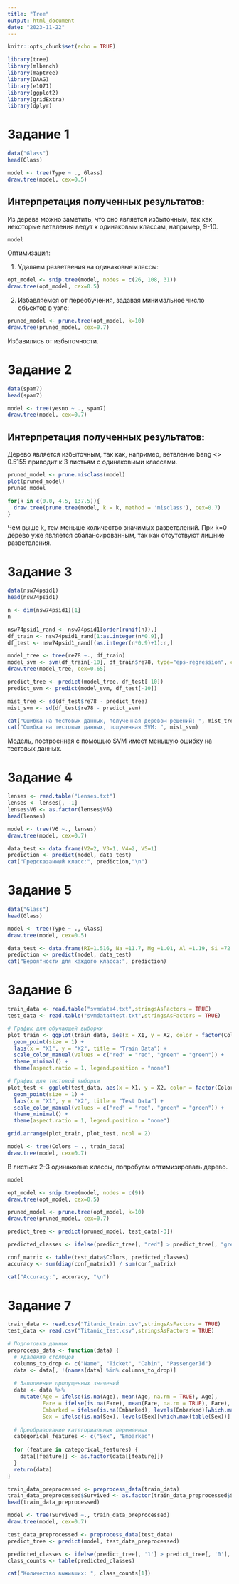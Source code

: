 ```yaml
---
title: "Tree"
output: html_document
date: "2023-11-22"
---
```


```r
knitr::opts_chunk$set(echo = TRUE)
```

```r
library(tree)
library(mlbench)
library(maptree)
library(DAAG)
library(e1071)
library(ggplot2)
library(gridExtra)
library(dplyr)
```

# Задание 1

```r
data("Glass")
head(Glass)
```

```r
model <- tree(Type ~ ., Glass)
draw.tree(model, cex=0.5)
```

## Интерпретация полученных результатов:

Из дерева можно заметить, что оно является избыточным, так как некоторые ветвления ведут к одинаковым классам, например, 9-10.


```r
model
```

Оптимизация:

1) Удаляем разветвения на одинаковые классы:

```r
opt_model <- snip.tree(model, nodes = c(26, 108, 31))
draw.tree(opt_model, cex=0.5)
```

2) Избавляемся от переобучения, задавая минимальное число объектов в узле:

```r
pruned_model <- prune.tree(opt_model, k=10)
draw.tree(pruned_model, cex=0.7)
```

Избавились от избыточности.

# Задание 2

```r
data(spam7)
head(spam7)
```
```r
model <- tree(yesno ~ ., spam7)
draw.tree(model, cex=0.7)
```

## Интерпретация полученных результатов:

Дерево является избыточным, так как, например, ветвление bang <> 0.5155 приводит к 3 листьям с одинаковыми классами.

```r
pruned_model <- prune.misclass(model)
plot(pruned_model)
pruned_model
```
```r
for(k in c(0.0, 4.5, 137.5)){
  draw.tree(prune.tree(model, k = k, method = 'misclass'), cex=0.7)
}
```

Чем выше k, тем меньше количество значимых разветвлений. При k=0 дерево уже является сбалансированным, так как отсутствуют лишние разветвления.

# Задание 3

```r
data(nsw74psid1)
head(nsw74psid1)
```
```r
n <- dim(nsw74psid1)[1]
n
```


```r
nsw74psid1_rand <- nsw74psid1[order(runif(n)),]
df_train <- nsw74psid1_rand[1:as.integer(n*0.9),]
df_test <- nsw74psid1_rand[(as.integer(n*0.9)+1):n,]
```

```r
model_tree <- tree(re78 ~., df_train)
model_svm <- svm(df_train[-10], df_train$re78, type="eps-regression", cost=1, eps=0.25)
draw.tree(model_tree, cex=0.65)
```


```r
predict_tree <- predict(model_tree, df_test[-10])
predict_svm <- predict(model_svm, df_test[-10])

mist_tree <- sd(df_test$re78 - predict_tree)
mist_svm <- sd(df_test$re78 - predict_svm)

cat("Ошибка на тестовых данных, полученная деревом решений: ", mist_tree, "\n")
cat("Ошибка на тестовых данных, полученная SVM: ", mist_svm)
```

Модель, построенная с помощью SVM имеет меньшую ошибку на тестовых данных.

# Задание 4

```r
lenses <- read.table("Lenses.txt")
lenses <- lenses[, -1]
lenses$V6 <- as.factor(lenses$V6)
head(lenses)
```

```r
model <- tree(V6 ~., lenses)
draw.tree(model, cex=0.7)
```

```r
data_test <- data.frame(V2=2, V3=1, V4=2, V5=1)
prediction <- predict(model, data_test)
cat("Предсказанный класс:", prediction,"\n")
```

# Задание 5

```r
data("Glass")
head(Glass)
```

```r
model <- tree(Type ~ ., Glass)
draw.tree(model, cex=0.5)
```
```r
data_test <- data.frame(RI=1.516, Na =11.7, Mg =1.01, Al =1.19, Si =72.59, K=0.43, Ca =11.44, Ba =0.02, Fe =0.1)
prediction <- predict(model, data_test)
cat("Вероятности для каждого класса:", prediction)
```

# Задание 6

```r
train_data <- read.table("svmdata4.txt",stringsAsFactors = TRUE)
test_data <- read.table("svmdata4test.txt",stringsAsFactors = TRUE)
```

```r
# График для обучающей выборки
plot_train <- ggplot(train_data, aes(x = X1, y = X2, color = factor(Colors))) +
  geom_point(size = 1) +
  labs(x = "X1", y = "X2", title = "Train Data") +
  scale_color_manual(values = c("red" = "red", "green" = "green")) +
  theme_minimal() +
  theme(aspect.ratio = 1, legend.position = "none")

# График для тестовой выборки
plot_test <- ggplot(test_data, aes(x = X1, y = X2, color = factor(Colors))) +
  geom_point(size = 1) +
  labs(x = "X1", y = "X2", title = "Test Data") +
  scale_color_manual(values = c("red" = "red", "green" = "green")) + 
  theme_minimal() +
  theme(aspect.ratio = 1, legend.position = "none")

grid.arrange(plot_train, plot_test, ncol = 2)
```

```r
model <- tree(Colors ~ ., train_data)
draw.tree(model, cex=0.7)
```

В листьях 2-3 одинаковые классы, попробуем оптимизировать дерево.

```r
model
```

```r
opt_model <- snip.tree(model, nodes = c(9))
draw.tree(opt_model, cex=0.5)
```
```r
pruned_model <- prune.tree(opt_model, k=10)
draw.tree(pruned_model, cex=0.7)
```
```r
predict_tree <- predict(pruned_model, test_data[-3])

predicted_classes <- ifelse(predict_tree[, "red"] > predict_tree[, "green"], "red", "green")

conf_matrix <- table(test_data$Colors, predicted_classes)
accuracy <- sum(diag(conf_matrix)) / sum(conf_matrix)

cat("Accuracy:", accuracy, "\n")
```

# Задание 7

```r
train_data <- read.csv("Titanic_train.csv",stringsAsFactors = TRUE)
test_data <- read.csv("Titanic_test.csv",stringsAsFactors = TRUE)
```

```r
# Подготовка данных
preprocess_data <- function(data) {
  # Удаление столбцов
  columns_to_drop <- c("Name", "Ticket", "Cabin", "PassengerId")
  data <- data[, !(names(data) %in% columns_to_drop)]
  
  # Заполнение пропущенных значений
  data <- data %>%
    mutate(Age = ifelse(is.na(Age), mean(Age, na.rm = TRUE), Age),
           Fare = ifelse(is.na(Fare), mean(Fare, na.rm = TRUE), Fare),
           Embarked = ifelse(is.na(Embarked), levels(Embarked)[which.max(table(Embarked))], Embarked),
           Sex = ifelse(is.na(Sex), levels(Sex)[which.max(table(Sex))], Sex))
  
  # Преобразование категориальных переменных
  categorical_features <- c("Sex", "Embarked")
  
  for (feature in categorical_features) {
    data[[feature]] <- as.factor(data[[feature]])
  }
  return(data)
}
```

```r
train_data_preprocessed <- preprocess_data(train_data)
train_data_preprocessed$Survived <- as.factor(train_data_preprocessed$Survived)
head(train_data_preprocessed)
```

```r
model <- tree(Survived ~., train_data_preprocessed)
draw.tree(model, cex=0.7)
```

```r
test_data_preprocessed <- preprocess_data(test_data)
predict_tree <- predict(model, test_data_preprocessed)

predicted_classes <- ifelse(predict_tree[, '1'] > predict_tree[, '0'], 1, 0)
class_counts <- table(predicted_classes)

cat("Количество выживших: ", class_counts[1])
```


